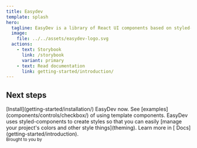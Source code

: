 ```yaml
---
title: Easydev
template: splash
hero:
  tagline: EasyDev is a library of React UI components based on styled-components made by the Aspirity team. Leveraging best practices gleaned from diverse projects, we've architected this library for code elegance and user-friendly integration. Although it is still in its pre-alpha stage, this version has a kit of core components that can effectively cover your development requirements.
  image:
    file: ../../assets/easydev-logo.svg
  actions:
    - text: Storybook
      link: /storybook
      variant: primary
    - text: Read documentation
      link: getting-started/introduction/
---
```



## Next steps

<CardGrid stagger>
  <Card title="Installation" icon="rocket">
    [Install](getting-started/installation/) EasyDev now.
  </Card>
  <Card title="Components" icon="puzzle">
    See [examples](components/controls/checkbox/) of using template components.
  </Card>
  <Card title="Change color theme" icon="pencil">
    EasyDev uses styled-components to create styles so that you can easily [manage your project's colors and other style
    things](theming).
  </Card>
  <Card title="Read the docs" icon="document">
    Learn more in [ Docs](getting-started/introduction).
  </Card>
</CardGrid>

<article class="about">
  <small>Brought to you by</small>
  <a href="https://aspirity.com/" target="_blank">
    <span class="aspirity-logo" />
  </a>
</article>

